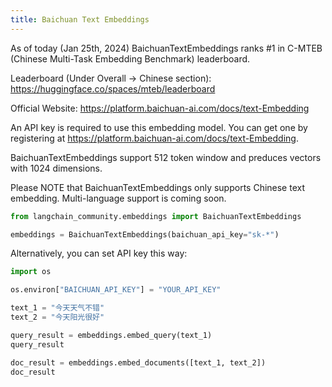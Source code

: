 ```yaml
---
title: Baichuan Text Embeddings
---
```


As of today (Jan 25th, 2024) BaichuanTextEmbeddings ranks #1 in C-MTEB (Chinese Multi-Task Embedding Benchmark) leaderboard.


Leaderboard (Under Overall -> Chinese section): https://huggingface.co/spaces/mteb/leaderboard

Official Website: https://platform.baichuan-ai.com/docs/text-Embedding

An API key is required to use this embedding model. You can get one by registering at https://platform.baichuan-ai.com/docs/text-Embedding.

BaichuanTextEmbeddings support 512 token window and preduces vectors with 1024 dimensions.

Please NOTE that BaichuanTextEmbeddings only supports Chinese text embedding. Multi-language support is coming soon.


```python
from langchain_community.embeddings import BaichuanTextEmbeddings

embeddings = BaichuanTextEmbeddings(baichuan_api_key="sk-*")
```

Alternatively, you can set API key this way:


```python
import os

os.environ["BAICHUAN_API_KEY"] = "YOUR_API_KEY"
```


```python
text_1 = "今天天气不错"
text_2 = "今天阳光很好"

query_result = embeddings.embed_query(text_1)
query_result
```


```python
doc_result = embeddings.embed_documents([text_1, text_2])
doc_result
```
